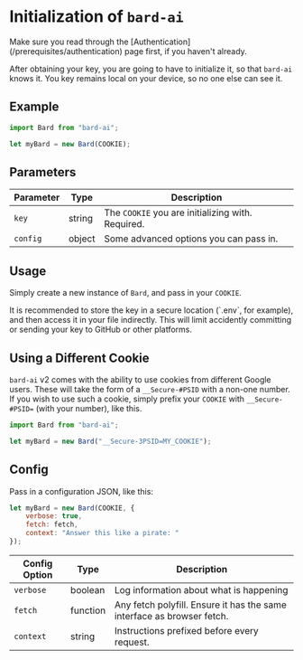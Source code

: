 
# Initialization of `bard-ai`

<Callout type="info">
	Make sure you read through the [Authentication](/prerequisites/authentication)
	page first, if you haven't already.
</Callout>

After obtaining your key, you are going to have to initialize it, so that `bard-ai` knows it. You key remains local on your device, so no one else can see it.

## Example

```javascript copy showLineNumbers {3}
import Bard from "bard-ai";

let myBard = new Bard(COOKIE);
```

## Parameters

| Parameter | Type   | Description                                       |
| --------- | ------ | ------------------------------------------------- |
| `key`     | string | The `COOKIE` you are initializing with. Required. |
| `config`  | object | Some advanced options you can pass in.            |

## Usage

Simply create a new instance of `Bard`, and pass in your `COOKIE`.

<Callout type="warning">
	It is recommended to store the key in a secure location (`.env`, for example),
	and then access it in your file indirectly. This will limit accidently
	committing or sending your key to GitHub or other platforms.
</Callout>

## Using a Different Cookie

`bard-ai` v2 comes with the ability to use cookies from different Google users. These will take the form of a `__Secure-#PSID` with a non-one number. If you wish to use such a cookie, simply prefix your `COOKIE` with `__Secure-#PSID=` (with your number), like this.

```javascript
import Bard from "bard-ai";

let myBard = new Bard("__Secure-3PSID=MY_COOKIE");
```

## Config

Pass in a configuration JSON, like this:

```javascript
let myBard = new Bard(COOKIE, {
	verbose: true,
	fetch: fetch,
	context: "Answer this like a pirate: "
});
```

| Config Option | Type     | Description                                                            |
| ------------- | -------- | ---------------------------------------------------------------------- |
| `verbose`     | boolean  | Log information about what is happening                                |
| `fetch`       | function | Any fetch polyfill. Ensure it has the same interface as browser fetch. |
| `context`     | string   | Instructions prefixed before every request.                            |
